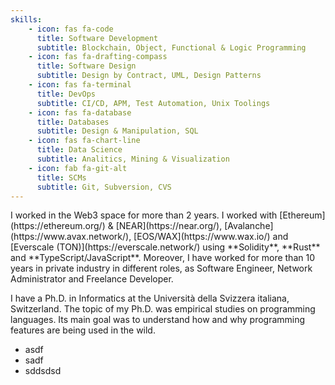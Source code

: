 ```yaml
---
skills:
    - icon: fas fa-code
      title: Software Development
      subtitle: Blockchain, Object, Functional & Logic Programming
    - icon: fas fa-drafting-compass
      title: Software Design
      subtitle: Design by Contract, UML, Design Patterns
    - icon: fas fa-terminal
      title: DevOps
      subtitle: CI/CD, APM, Test Automation, Unix Toolings
    - icon: fas fa-database
      title: Databases
      subtitle: Design & Manipulation, SQL
    - icon: fas fa-chart-line
      title: Data Science
      subtitle: Analitics, Mining & Visualization  
    - icon: fab fa-git-alt
      title: SCMs
      subtitle: Git, Subversion, CVS
---
```



<Hero>
I worked in the Web3 space for more than 2 years.
I worked with [Ethereum](https://ethereum.org/) & [NEAR](https://near.org/), [Avalanche](https://www.avax.network/), [EOS/WAX](https://www.wax.io/) and [Everscale (TON)](https://everscale.network/) using **Solidity**, **Rust** and **TypeScript/JavaScript**.
Moreover, I have worked for more than 10 years in private industry in different roles, as Software Engineer, Network Administrator and Freelance Developer.

I have a Ph.D. in Informatics at the Università della Svizzera italiana, Switzerland.
The topic of my Ph.D. was empirical studies on programming languages.
Its main goal was to understand how and why programming features are being used in the wild.

- asdf
- sadf
- sddsdsd
</Hero>
